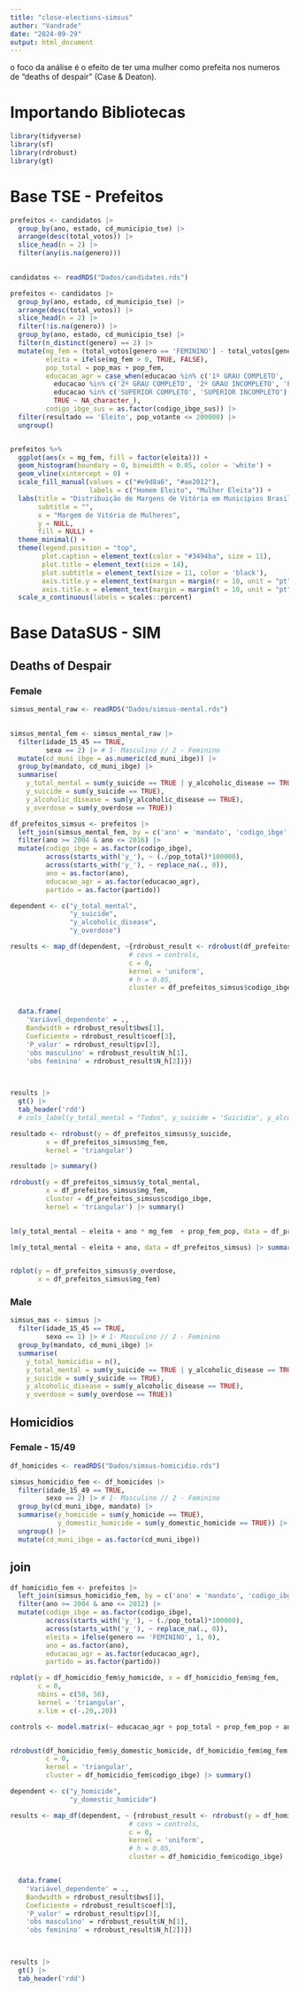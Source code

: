 ```yaml
---
title: "close-elections-simsus"
author: "Vandrade"
date: "2024-09-29"
output: html_document
---
```


o foco da análise é o efeito de ter uma mulher como prefeita nos numeros de "deaths of despair" (Case & Deaton).

# Importando Bibliotecas
```r
library(tidyverse)
library(sf)
library(rdrobust) 
library(gt)
```


# Base TSE - Prefeitos

```r

prefeitos <- candidatos |> 
  group_by(ano, estado, cd_municipio_tse) |> 
  arrange(desc(total_votos)) |> 
  slice_head(n = 2) |> 
  filter(any(is.na(genero)))
  

```


```r

candidatos <- readRDS("Dados/candidates.rds")

prefeitos <- candidatos |> 
  group_by(ano, estado, cd_municipio_tse) |> 
  arrange(desc(total_votos)) |> 
  slice_head(n = 2) |> 
  filter(!is.na(genero)) |> 
  group_by(ano, estado, cd_municipio_tse) |> 
  filter(n_distinct(genero) == 2) |> 
  mutate(mg_fem = (total_votos[genero == 'FEMININO'] - total_votos[genero == 'MASCULINO'])/sum(total_votos),
         eleita = ifelse(mg_fem > 0, TRUE, FALSE),
         pop_total = pop_mas + pop_fem,
         educacao_agr = case_when(educacao %in% c('1º GRAU COMPLETO', '1º GRAU INCOMPLETO', 'ENSINO FUNDAMENTAL COMPLETO', 'ENSINO FUNDAMENTAL INCOMPLETO', 'FUNDAMENTAL COMPLETO', 'FUNDAMENTAL INCOMPLETO', 'ANALFABETO', 'LÊ E ESCREVE') ~ 'fundamental',
           educacao %in% c('2º GRAU COMPLETO', '2º GRAU INCOMPLETO', 'ENSINO MÉDIO COMPLETO', 'ENSINO MÉDIO INCOMPLETO', 'MÉDIO COMPLETO', 'MÉDIO INCOMPLETO') ~ 'medio',
           educacao %in% c('SUPERIOR COMPLETO', 'SUPERIOR INCOMPLETO') ~ 'superior',
           TRUE ~ NA_character_),
         codigo_ibge_sus = as.factor(codigo_ibge_sus)) |>
  filter(resultado == 'Eleito', pop_votante <= 200000) |> 
  ungroup()



```

```r

prefeitos %>% 
  ggplot(aes(x = mg_fem, fill = factor(eleita))) + 
  geom_histogram(boundary = 0, binwidth = 0.05, color = 'white') + 
  geom_vline(xintercept = 0) +
  scale_fill_manual(values = c("#e9d8a6", "#ae2012"),
                    labels = c("Homem Eleito", "Mulher Eleita")) +
  labs(title = "Distribuição de Margens de Vitória em Municípios Brasileiros",
       subtitle = "",
       x = "Margem de Vitória de Mulheres",
       y = NULL,
       fill = NULL) + 
  theme_minimal() + 
  theme(legend.position = "top",
        plot.caption = element_text(color = "#3494ba", size = 11),
        plot.title = element_text(size = 14),
        plot.subtitle = element_text(size = 11, color = 'black'),
        axis.title.y = element_text(margin = margin(r = 10, unit = "pt"), size = 11), 
        axis.title.x = element_text(margin = margin(t = 10, unit = "pt"), size = 11)) +
  scale_x_continuous(labels = scales::percent)

```



# Base DataSUS - SIM 

## Deaths of Despair
### Female
```r

simsus_mental_raw <- readRDS("Dados/simsus-mental.rds") 
  

simsus_mental_fem <- simsus_mental_raw |> 
  filter(idade_15_45 == TRUE, 
         sexo == 2) |> # 1- Masculino // 2 - Feminino
  mutate(cd_muni_ibge = as.numeric(cd_muni_ibge)) |> 
  group_by(mandato, cd_muni_ibge) |> 
  summarise(
    y_total_mental = sum(y_suicide == TRUE | y_alcoholic_disease == TRUE | y_overdose == TRUE),
    y_suicide = sum(y_suicide == TRUE),
    y_alcoholic_disease = sum(y_alcoholic_disease == TRUE),
    y_overdose = sum(y_overdose == TRUE)) 

```

```r

df_prefeitos_simsus <- prefeitos |> 
  left_join(simsus_mental_fem, by = c('ano' = 'mandato', 'codigo_ibge' = 'cd_muni_ibge')) |> 
  filter(ano >= 2004 & ano <= 2016) |> 
  mutate(codigo_ibge = as.factor(codigo_ibge),
         across(starts_with('y_'), ~ (./pop_total)*100000),
         across(starts_with('y_'), ~ replace_na(., 0)),
         ano = as.factor(ano),
         educacao_agr = as.factor(educacao_agr),
         partido = as.factor(partido)) 


```

```r
dependent <- c("y_total_mental",
               "y_suicide",
               "y_alcoholic_disease",
               "y_overdose")

results <- map_df(dependent, ~{rdrobust_result <- rdrobust(df_prefeitos_simsus[[.]], df_prefeitos_simsus$mg_fem,
                              # covs = controls,
                              c = 0,
                              kernel = 'uniform',
                              # h = 0.05, 
                              cluster = df_prefeitos_simsus$codigo_ibge)


  data.frame(
    'Variável_dependente' = .,
    Bandwidth = rdrobust_result$bws[1],
    Coeficiente = rdrobust_result$coef[3],
    'P_valor' = rdrobust_result$pv[3],
    'obs masculino' = rdrobust_result$N_h[1],
    'obs feminino' = rdrobust_result$N_h[2])})

  

results |>
  gt() |> 
  tab_header('rdd')
  # cols_label(y_total_mental = "Todos", y_suicide = 'Suicídio', y_alcoholic_disease = 'Doença alcoolica', y_overdose = 'Overdose')
```

```r
resultado <- rdrobust(y = df_prefeitos_simsus$y_suicide,
         x = df_prefeitos_simsus$mg_fem,
         kernel = 'triangular')

resultado |> summary()
```


```r

rdrobust(y = df_prefeitos_simsus$y_total_mental,
         x = df_prefeitos_simsus$mg_fem,
         cluster = df_prefeitos_simsus$codigo_ibge,
         kernel = 'triangular') |> summary()

 
lm(y_total_mental ~ eleita + ano * mg_fem  + prop_fem_pop, data = df_prefeitos_simsus |> filter(abs(mg_fem) <= .08)) |> summary()

lm(y_total_mental ~ eleita + ano, data = df_prefeitos_simsus) |> summary()


rdplot(y = df_prefeitos_simsus$y_overdose,
       x = df_prefeitos_simsus$mg_fem)

```

### Male
```r

simsus_mas <- simsus |> 
  filter(idade_15_45 == TRUE,
         sexo == 1) |> # 1- Masculino // 2 - Feminino
  group_by(mandato, cd_muni_ibge) |> 
  summarise(
    y_total_homicidio = n(),
    y_total_mental = sum(y_suicide == TRUE | y_alcoholic_disease == TRUE | y_overdose == TRUE),
    y_suicide = sum(y_suicide == TRUE),
    y_alcoholic_disease = sum(y_alcoholic_disease == TRUE),
    y_overdose = sum(y_overdose == TRUE)) 

```



## Homicidios

### Female - 15/49
```r

df_homicides <- readRDS("Dados/simsus-homicidio.rds") 

simsus_homicidio_fem <- df_homicides |> 
  filter(idade_15_49 == TRUE, 
         sexo == 2) |> # 1- Masculino // 2 - Feminino
  group_by(cd_muni_ibge, mandato) |> 
  summarise(y_homicide = sum(y_homicide == TRUE),
            y_domestic_homicide = sum(y_domestic_homicide == TRUE)) |> 
  ungroup() |> 
  mutate(cd_muni_ibge = as.factor(cd_muni_ibge))

```
## join
```r

df_homicidio_fem <- prefeitos |> 
  left_join(simsus_homicidio_fem, by = c('ano' = 'mandato', 'codigo_ibge_sus' = 'cd_muni_ibge')) |>
  filter(ano >= 2004 & ano <= 2012) |> 
  mutate(codigo_ibge = as.factor(codigo_ibge),
         across(starts_with('y_'), ~ (./pop_total)*100000),
         across(starts_with('y_'), ~ replace_na(., 0)),
         eleita = ifelse(genero == 'FEMININO', 1, 0),
         ano = as.factor(ano),
         educacao_agr = as.factor(educacao_agr),
         partido = as.factor(partido)) 


```


```r
rdplot(y = df_homicidio_fem$y_homicide, x = df_homicidio_fem$mg_fem,
       c = 0,
       nbins = c(50, 50),
       kernel = 'triangular',
       x.lim = c(-.20,.20))

```

```r
controls <- model.matrix(~ educacao_agr + pop_total + prop_fem_pop + ano + ano * mg_fem, data = df_homicidio_fem)


rdrobust(df_homicidio_fem$y_domestic_homicide, df_homicidio_fem$mg_fem,
         c = 0,
         kernel = 'triangular',
         cluster = df_homicidio_fem$codigo_ibge) |> summary()

```



```r
dependent <- c("y_homicide",
               "y_domestic_homicide")

results <- map_df(dependent, ~ {rdrobust_result <- rdrobust(y = df_homicidio_fem[[.]], x = df_homicidio_fem$mg_fem,
                              # covs = controls,
                              c = 0,
                              kernel = 'uniform',
                              # h = 0.05, 
                              cluster = df_homicidio_fem$codigo_ibge)


  data.frame(
    'Variável_dependente' = .,
    Bandwidth = rdrobust_result$bws[1],
    Coeficiente = rdrobust_result$coef[3],
    'P_valor' = rdrobust_result$pv[3],
    'obs masculino' = rdrobust_result$N_h[1],
    'obs feminino' = rdrobust_result$N_h[2])})

  

results |>
  gt() |> 
  tab_header('rdd')

```
























